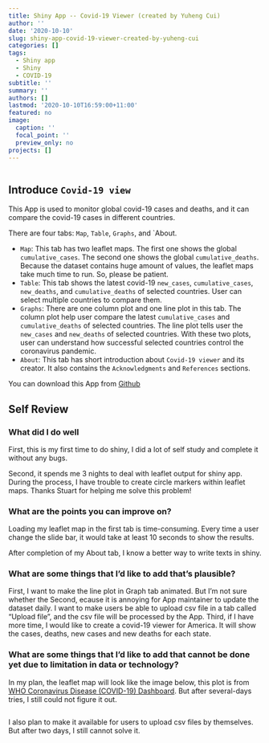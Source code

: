 ```yaml
---
title: Shiny App -- Covid-19 Viewer (created by Yuheng Cui)
author: ''
date: '2020-10-10'
slug: shiny-app-covid-19-viewer-created-by-yuheng-cui
categories: []
tags:
  - Shiny app
  - Shiny
  - COVID-19
subtitle: ''
summary: ''
authors: []
lastmod: '2020-10-10T16:59:00+11:00'
featured: no
image:
  caption: ''
  focal_point: ''
  preview_only: no
projects: []
---
```


```r

```



## Introduce `Covid-19 view`

This App is used to monitor global covid-19 cases and deaths, and it can compare the covid-19 cases in different countries.

There are four tabs: `Map`, `Table`, `Graphs`, and `About.

* `Map`: This tab has two leaflet maps. The first one shows the global `cumulative_cases`. The second one shows the global `cumulative_deaths`. Because the dataset contains huge amount of values, the leaflet maps take much time to run. So, please be patient.
* `Table`: This tab shows the latest covid-19 `new_cases`, `cumulative_cases`, `new_deaths`, and `cumulative_deaths` of selected countries. User can select multiple countries to compare them.
* `Graphs`: There are one column plot and one line plot in this tab. The column plot help user compare the latest `cumulative_cases` and `cumulative_deaths` of selected countries. The line plot tells user the `new_cases` and `new_deaths` of selected countries. With these two plots, user can understand how successful selected countries control the coronavirus pandemic.
* `About`: This tab has short introduction about `Covid-19 viewer` and its creator. It also contains the `Acknowledgments` and `References` sections.

You can download this App from [Github](https://github.com/etc5523-2020/shiny-assessment-ycui0008)


## Self Review

### What did I do well

First, this is my first time to do shiny, I did a lot of self study and complete it without any bugs. 

Second, it spends me 3 nights to deal with leaflet output for shiny app. During the process, I have trouble to create circle markers within leaflet maps. Thanks Stuart for helping me solve this problem!

### What are the points you can improve on?

Loading my leaflet map in the first tab is time-consuming. Every time a user change the slide bar, it would take at least 10 seconds to show the results. 

After completion of my About tab, I know a better way to write texts in shiny. 

### What are some things that I'd like to add that's plausible?

First, I want to make the line plot in Graph tab animated. But I'm not sure whether the 
Second, ecause it is annoying for App maintainer to update the dataset daily. I want to make users be able to upload csv file in a tab called "Upload file", and the csv file will be processed by the App.
Third, if I have more time, I would like to create a covid-19 viewer for America. It will show the cases, deaths, new cases and new deaths for each state.

### What are some things that I'd like to add that cannot be done yet due to limitation in data or technology?

In my plan, the leaflet map will look like the image below, this plot is from [WHO Coronavirus Disease (COVID-19) Dashboard](https://covid19.who.int/). But after several-days tries, I still could not figure it out.

<img src="../../img/who-dashboard.png" alt ="" />

I also plan to make it available for users to upload csv files by themselves. But after two days, I still cannot solve it.

